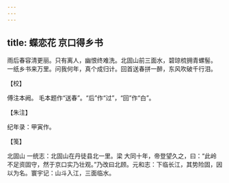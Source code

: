 ```yaml
---
---
---
```

title: 蝶恋花 京口得乡书
---







雨后春容清更丽。只有离人，幽恨终难洗。北固山前三面水，碧琼梳拥青螺髻。　一纸乡书来万里。问我何年，真个成归计。回首送春拼一醉，东风吹破千行泪。





【校】


傅注本阙。 毛本题作“送春”。“后”作“过”，“回”作“白”。





【朱注】


纪年录：甲寅作。





【笺】


北固山 一统志：北固山在丹徒县北一里。梁 大同十年，帝登望久之，曰：“此岭不足资固守，然于京口实乃壮观。”乃改曰北顾。元和志：下临长江，其势险固，因以为名。寰宇记：山斗入江，三面临水。